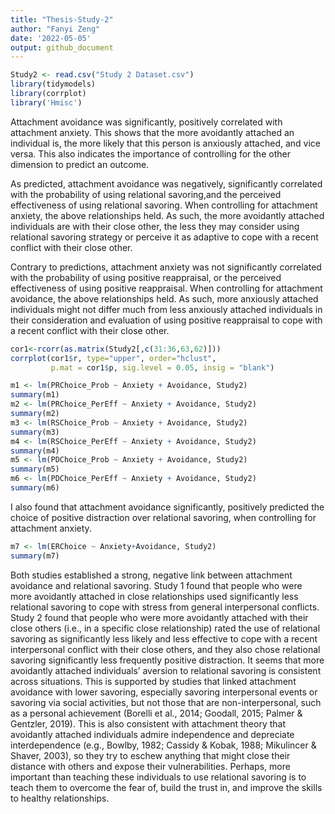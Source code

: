 ```yaml
---
title: "Thesis-Study-2"
author: "Fanyi Zeng"
date: '2022-05-05'
output: github_document
---
```


```r
Study2 <- read.csv("Study 2 Dataset.csv")
library(tidymodels)
library(corrplot)
library('Hmisc')
```

Attachment avoidance was significantly, positively correlated with attachment anxiety. This shows that the more avoidantly attached an individual is, the more likely that this person is anxiously attached, and vice versa. This also indicates the importance of controlling for the other dimension to predict an outcome.

As predicted, attachment avoidance was negatively, significantly correlated with the probability of using relational savoring,and the perceived effectiveness of using relational savoring. When controlling for attachment anxiety, the above relationships held. As such, the more avoidantly attached individuals are with their close other, the less they may consider using relational savoring strategy or perceive it as adaptive to cope with a recent conflict with their close other.

Contrary to predictions, attachment anxiety was not significantly correlated with the probability of using positive reappraisal, or the perceived effectiveness of using positive reappraisal. When controlling for attachment avoidance, the above relationships held. As such, more anxiously attached individuals might not differ much from less anxiously attached individuals in their consideration and evaluation of using positive reappraisal to cope with a recent conflict with their close other.


```r
cor1<-rcorr(as.matrix(Study2[,c(31:36,63,62)]))
corrplot(cor1$r, type="upper", order="hclust", 
         p.mat = cor1$p, sig.level = 0.05, insig = "blank")
```

```r
m1 <- lm(PRChoice_Prob ~ Anxiety + Avoidance, Study2)
summary(m1)
m2 <- lm(PRChoice_PerEff ~ Anxiety + Avoidance, Study2)
summary(m2)
m3 <- lm(RSChoice_Prob ~ Anxiety + Avoidance, Study2)
summary(m3)
m4 <- lm(RSChoice_PerEff ~ Anxiety + Avoidance, Study2)
summary(m4)
m5 <- lm(PDChoice_Prob ~ Anxiety + Avoidance, Study2)
summary(m5)
m6 <- lm(PDChoice_PerEff ~ Anxiety + Avoidance, Study2)
summary(m6)
```

I also found that attachment avoidance significantly, positively predicted the choice of positive distraction over relational savoring, when controlling for attachment anxiety.

```r
m7 <- lm(ERChoice ~ Anxiety+Avoidance, Study2)
summary(m7)
```

Both studies established a strong, negative link between attachment avoidance and relational savoring. Study 1 found that people who were more avoidantly attached in close relationships used significantly less relational savoring to cope with stress from general interpersonal conflicts. Study 2 found that people who were more avoidantly attached with their close others (i.e., in a specific close relationship) rated the use of relational savoring as significantly less likely and less effective to cope with a recent interpersonal conflict with their close others, and they also chose relational savoring significantly less frequently positive distraction. It seems that more avoidantly attached individuals’ aversion to relational savoring is consistent across situations. This is supported by studies that linked attachment avoidance with lower savoring, especially savoring interpersonal events or savoring via social activities, but not those that are non-interpersonal, such as a personal achievement (Borelli et al., 2014; Goodall, 2015; Palmer & Gentzler, 2019). This is also consistent with attachment theory that avoidantly attached individuals admire independence and depreciate interdependence (e.g., Bowlby, 1982; Cassidy & Kobak, 1988; Mikulincer & Shaver, 2003), so they try to eschew anything that might close their distance with others and expose their vulnerabilities. Perhaps, more important than teaching these individuals to use relational savoring is to teach them to overcome the fear of, build the trust in, and improve the skills to healthy relationships.
